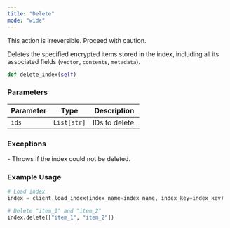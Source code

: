 ```yaml
---
title: "Delete"
mode: "wide"
---
```


<Warning>This action is irreversible. Proceed with caution.</Warning>

Deletes the specified encrypted items stored in the index, including all its associated fields (`vector`, `contents`, `metadata`).

```python
def delete_index(self)
```

### Parameters

| Parameter | Type | Description |
|-------------------|--------------------|-----------------------|
| `ids` | `List[str]` | IDs to delete. |

### Exceptions

<AccordionGroup>
    <Accordion title="ValueError">
        - Throws if the index could not be deleted.
    </Accordion>
</AccordionGroup>

### Example Usage

```python
# Load index
index = client.load_index(index_name=index_name, index_key=index_key)

# Delete "item_1" and "item_2"
index.delete(["item_1", "item_2"])
```